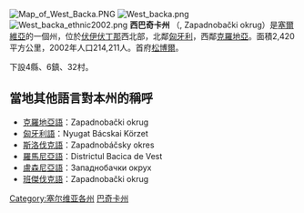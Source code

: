 {{NoteTA
  |G1=地名
  |G2=nationality
}}

[[File:Map_of_West_Backa.PNG|thumb]]
[[File:West_backa.png|thumb]]
[[File:West_backa_ethnic2002.png|thumb]]
'''西巴奇卡州''' （{{lang|sr|Западнобачки округ}}, Zapadnobački okrug）是[[塞爾維亞|塞爾維亞]]的一個州，位於[[伏伊伏丁那|伏伊伏丁那]]西北部，北鄰[[匈牙利|匈牙利]]，西鄰[[克羅地亞|克羅地亞]]。面積2,420平方公里，2002年人口214,211人。首府[[松博爾|松博爾]]。

下設4縣、6鎮、32村。

== 當地其他語言對本州的稱呼 ==
* [[克羅地亞語|克羅地亞語]]：Zapadnobački okrug
* [[匈牙利語|匈牙利語]]：Nyugat Bácskai Körzet
* [[斯洛伐克語|斯洛伐克語]]：Zapadnobáčsky okres
* [[羅馬尼亞語|羅馬尼亞語]]：Districtul Bacica de Vest
* [[盧森尼亞語|盧森尼亞語]]：Западнобачки окрух
* [[班傑伐克語|班傑伐克語]]：Zapadnobački okrug

{{塞爾維亞行政區劃|nocat}}
[[Category:塞尔维亚各州|Category:塞尔维亚各州]]
[[Category:伏伊伏丁那|巴奇卡州]]